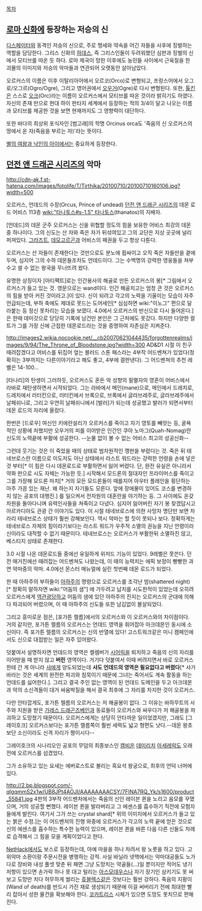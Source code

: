 [[목차]]

== [[로마 신화]]에 등장하는 저승의 신 ==

[[디스페이터]]와 동격인 저승의 신으로, 주로 맹세와 약속을 어긴 자들을 사후에 징벌하는 역할을 담당한다. 그리스 신화의 [[하데스]], 즉 그리스인들이 두려워했던 심판과 징벌의 신에서 모티브를 따온 듯 하다. 로마 제국이 망한 이후에도 농민들 사이에서 근육질을 한 괴물의 이미지와 저승의 악마들과 연관되어 오랫동안 살아남았다.

오르커스의 이름은 이후 이탈리아어에서 오르코(Orco)로 변형되고, 프랑스어에서 오그로/오그르(Ogro/Ogre), 그리고 영어권에서 [[오우거]](Ogre)로 다시 변형된다. 또한, [[톨킨]]은 스스로 [[오크]](Orc)라는 이름이 오르커스에서 모티브를 따온 것이라 밝히기도 하였다. 자신의 존재 만으로 현대 하이 판타지 세계에서 등장하는 적의 3/4이 달고 나오는 이름과 모티브를 제공한 것을 보면 현재까지도 그 영향력이 대단하다.

또한 바다의 최상위 포식자인 [범고래]의 학명  Orcinus orca도 '죽음의 신 오르커스의 땅에서 온 자(죽음을 부르는 자)'라는 뜻이다.

[[별의 여왕과 낙인의 아이]]에서는 중요하게 등장한다.
== [[던전 앤 드래곤 시리즈]]의 악마 ==
http://cdn-ak.f.st-hatena.com/images/fotolife/T/Tirthika/20100710/20100710160106.jpg?width=500

오르커스, 언데드의 수장(Orcus, Prince of undead) 
[[던전 앤 드래곤 시리즈]]의 데몬 로드
어비스 113층 [[wiki:"타나토스#s-1.5" 타나토스]](thanatos)의 지배자.

[언데드]의 데몬 군주 오르커스는 신을 위협할 정도의 힘을 보유한 어비스 최강의 데몬 중 하나이다. 그의 신도는 산 자와 죽은 자가 뒤섞여있고 그의 교단은 지상 곳곳에 널리 퍼져있다. [[그라즈트]], [[데모고르곤]]과 어비스의 패권을 두고 항상 다툰다.

오르커스는 산 자들이 존재한다는 것만으로도 분노에 휩싸이고 오직 죽은 자들만을 곁에 두며, 심지어 그의 수하 데몬들조차도 언데드이다. 그는 수백명의 강력한 영웅들을 쳐부수고 셀 수 없는 왕국을 무너뜨려 왔다.

유명한 상징이자 [아티팩트]로는 인간용사의 해골로 만든 오르커스의 봉[* 그림에서 오르커스가 들고 있는 것. 영문으로는 wand이다. 인간 해골치고는 엄청 큰 것은 오르커스의 힘을 받아 커진 것이라고.]이 있다. 신이 되려고 각고의 노력을 기울이는 모습이 자주 언급되는데, 부하 축에도 제대로 못드는 도어세인[* 심심하면 wiki:"이노그" 편으로 달라붙는 등 정신 못차리는 모습을 보였다. 4.0에서 오르커스의 반신으로 다시 들어온다.]은 한때 데미갓으로 당당히 기록에 남건만 본인은 그 근처에도 못갔다. 하지만 다양한 컬트가 그를 가장 신에 근접한 데몬로드라는 것을 증명하여 자존심은 지켜준다.

http://images2.wikia.nocookie.net/__cb20070621044435/forgottenrealms/images/9/94/The_Throne_of_Bloodstone.jpg?width=300
AD&D1 시절 이 친구 때려잡겠다고 어비스를 뒤집어 엎는 블러드 스톤 패스라는 4부작 어드벤쳐가 있었다(정확히는 3부까지는 다른이야기라고 해도 좋고, 4부에 결판낸다). 그 어드벤쳐의 추천 레벨은 14-100...

[타나리]의 탄생이 그러하듯, 오르커스도 혼돈 악 성향의 필멸자의 영혼이 어비스에서 라바로 재탄생하면서 시작되었다. 그는 라바에서 메인(mane)으로, 메인에서 드레치로, 드레치에서 러터킨으로, 러터킨에서 브록으로, 브록에서 글라브레주로, 글라브레주에서 날페쉬니로, 그리고 우연히 날페쉬니에서 [발러]가 되는데 성공했고 발러가 되면서부터 데몬 로드의 자리에 올랐다.

한번은 [드로우] 여신인 키에란설리가 오르커스를 죽이고 자기 영토를 빼앗는 등, 굴욕적인 상황에 처했지만 오우거의 피를 이어받은 인간인 쿠아 노마그(Quah-Nomag)란 신도의 노력끝에 부활에 성공한다. --눈물 없이 볼 수 없는 어비스 최고의 성공신화--

그런데 웃기는 것은 이 죽었을 때의 상태로 범차원적인 깽판을 부렸다는 것. 죽은 뒤 테네브로스란 이름으로 이도저도 아닌 상태에서 라스트 워드라는 강력한 언령을 손에 넣은 것 부터[* 이 힘은 다시 데몬로드로 부활하면서 잃어 버렸다. 단, 완전 유실은 아니라서 약화 판으로 시도 자체는 가능한 듯.] 시작해서 모드론의 절대자인 프라이머스를 죽이고 그를 가장해 모드론 마치[* 거의 모든 모드론들이 때를지어 아우터 플레인을 횡단하는 아주 가끔 있는 재난. 왜 하는지 자기들도 모른다. 앞에 장애물이 있어도 코스를 변경하지 않는 공포의 대행진.] 를 일으켜서 전차원의 대혼란을 야기하는 등. 그 사이에도 온갖 차원을 돌아다니며 유력인사들을 쳐죽이고 다녔다. 심지어 잃어버린 자기 봉 찾겠답시고 아르카디아도 관광 간 이야기도 있다. 이 시절 테네브로스에 의한 사망자 명단만 보면 차라리 테네브로스 상태가 훨씬 강해보인다. 역시 악마는 할 짓이 못되나 보다. 정확하게는 테네브로스 자체의 힘이라기보다는 라스트 워드가 우주적 소멸의 권능을 지닌 언령이라 신이라도 대적할 수 없기 때문이다. 테네브로스는 오르커스가 부활한뒤 소멸하진 않고, 베스티지 상태로 존재한다. 

3.0 시절 나온 데몬로드들 중에선 유일하게 위저드 기능이 있었다. 9레벨은 못쓴다. 던전 매거진에선 때려잡는 어드벤쳐도 나왔는데, 이 때의 능력치는 에픽 보정이 빵빵한 과연 악마중의 악마. 4.0에선 몬스터 매뉴얼에 실린 첫번째 데몬 로드가 되었다.

한 때 아하주의 부하들이 [[아하주]]의 명령으로 오르커스를 조각난 밤(shattered night) [* 정확히 말하자면 wiki:"어둠의 샘"] 에 가두려고 납치를 시도한적이 있었는데 오히려 오르커스에게 [[역관광]]당하고 어둠의 샘에 있던 아하주의 진지는 오르커스의 군대에 의해 다 파괴되어 버렸으며, 이 때 아하주의 신도들 또한 남김없이 몰살되었다.

그리고 흥미로운 점은, [포가튼 렐름]에서의 오르커스와 이 오르커스와의 차이점이다. 거의 같지만, 포가튼 렐름의 오르커스는 언데드 영역을 휘어잡아 아크데몬인 동시에 소신이다. 즉 포가튼 렐름의 오르커스는 신의 반열에 있다! 고스트워크같은 미니 캠페인에서도 신으로 대접받는 일은 자주 있어왔다.

덧붙여서 설명하자면 언데드의 영역은 켈렘버가 [[시어릭]]을 퇴치하고 죽음의 신의 자리를 이어받을 때 받지 않고 '''버린''' 영역이다. 거기다 덧붙여서 이때 버려지면서 바로 오르커스한테 간 게 아니라 [[샤]]에게 양도되었는데 '''샤도 언데드의 영역은 필요없다고 버렸다'''[* 샤가 바라는 것은 세계의 완전한 파괴와 침묵이기 때문에 그녀는 죽어서도 계속 활동을 하는 언데드를 싫어한다.]. 그리고 결국 주인 없는 영역이 된 언데드 도메인을 두고 아크데몬과 악의 소신격들이 대거 싸움박질을 해서 결국 최후에 그 자리를 차지한 것이 오르커스.

다만 안타깝게도, 포가튼 렐름의 오르커스는 저 해골봉이 없다. 그 이유는 바하무트의 사주와 지원을 받은 [[가레스 드래곤즈베인]]과 동료들이 오르커스와 싸우다가 저 해골봉을 파괴하고 도망쳤기 때문이다. 오르커스에게는 상당히 안타까운 일이었겠지만, 그래도 [그레이호크] 오르커스보다는 포가튼 렐름쪽이 훨씬 세력도 넓고 형편도 낫다.--데몬 왕초보단 소신이라도 신격 자리가 짱이시다--

그레이호크의 시나리오인 공포의 무덤의 최종보스인 [[캠비온]] [[데미리치]] [[아세레락]]도 오래전에 오르커스를 섬겼었다.

그가 소유하고 있는 요새는 에버로스트로 불리는 흑요석 왕궁으로, 최후의 언덕 너머에 있다. 

http://2.bp.blogspot.com/-qIgqmmS2x1w/UB8JPt4AOJI/AAAAAAAACSY/7FlNA7RQ_Yk/s1600/product_55841.jpg
4판의 3부작 어드벤처에서는 죽음의 신인 레이븐 퀸을 노리고 음모를 꾸몄으며, 거의 성공할 뻔했다. 레이븐 퀸을 발라버리고 그 에센스를 흡수하기 직전에 모험자들에게 발린다. 여기서 그가 쓰는 crystal shard[* 위의 이미지에서 오르커스가 들고 있는 붉은 수정.]는 이 어드벤처의 진행 와중에 오르커스가 각고의 노력 끝에 얻은 것으로 신의 에센스를 흡수하는 특수한 능력이 있으며, 레이븐 퀸을 바른 다음 다른 신들도 차례로 습격해서 그 힘을 모을 계획이었다고 한다.

[[NetHack]]에서도 보스로 등장하는데, 아예 마을을 하나 차려서 왕 노릇을 하고 있다. 고위악마 소환이랑 주문시전을 병행하는 강적. 사실 바닐라 넷핵에서는 악마대공들도 노가다로 장비와 내성 풀셋 맞춘 뒤 패면 그냥 도망치는 약골들(...)일 뿐이지만 적어도 냉기저항이 있으면 손가락 하나 못 대고 털리는 [[아스모데우스]]나 자기 장기인 삼키기도 못 써보고 도망만 치다 허무하게 썰리는 [[쥬블렉스]]같은 것보다는 훨씬 강하다. 죽음의 지팡이(Wand of death)를 반드시 가진 채로 생성되기 때문에 이걸 써버리기 전에 최대한 빨리 잡아서 성한 물건을 확보해야 한다. [[코카트리스]] 시체가 있으면 도망도 못치므로 편해진다.

